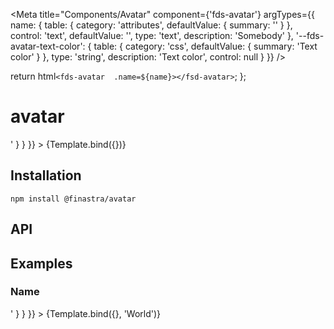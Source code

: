 

<Meta
  title="Components/Avatar"
  component={'fds-avatar'}
  argTypes={{
    name: {
      table: {
        category: 'attributes',
        defaultValue: { summary: '' }
      },
      control: 'text',
      defaultValue: '',
      type: 'text',
      description: 'Somebody'
    },
    '--fds-avatar-text-color': {
      table: {
        category: 'css',
        defaultValue: { summary: 'Text color' }
      },
      type: 'string',
      description: 'Text color',
      control: null
    }
  }}
/>

  return html`<fds-avatar  .name=${name}></fsd-avatar>`;
};

# avatar

<Canvas>
  <Story
    name="Default"
    parameters={{
      docs: {
        source: {
          code: '<fds-avatar></fds-avatar>'
        }
      }
    }}
  >
    {Template.bind({})}
  </Story>
</Canvas>

## Installation

```
npm install @finastra/avatar

```

## API

<ArgsTable of="." story="^" />

## Examples

### Name

<Canvas>
  <Story
    name="Name"
    parameters={{
      docs: {
        source: {
          code: '<fds-avatar name="Workd"></fds-avatar>'
        }
      }
    }}
  >
    {Template.bind({}, 'World')}
  </Story>
</Canvas>
